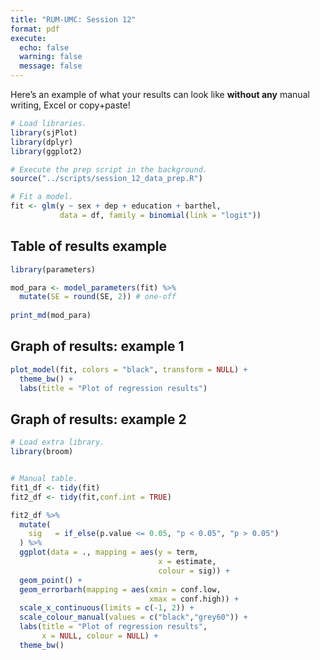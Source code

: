 ```yaml
---
title: "RUM-UMC: Session 12"
format: pdf
execute:
  echo: false
  warning: false
  message: false
---
```


Here's an example of what your results can look like **without any** manual writing, Excel or copy+paste!

```r
# Load libraries.
library(sjPlot)
library(dplyr)
library(ggplot2)

# Execute the prep script in the background.
source("../scripts/session_12_data_prep.R")

# Fit a model.
fit <- glm(y ~ sex + dep + education + barthel,
           data = df, family = binomial(link = "logit"))
```

## Table of results example

```r
library(parameters)

mod_para <- model_parameters(fit) %>% 
  mutate(SE = round(SE, 2)) # one-off
  
print_md(mod_para)
```


## Graph of results: example 1

```r
plot_model(fit, colors = "black", transform = NULL) +
  theme_bw() +
  labs(title = "Plot of regression results")
```

## Graph of results: example 2

```r
# Load extra library.
library(broom)


# Manual table.
fit1_df <- tidy(fit)
fit2_df <- tidy(fit,conf.int = TRUE)

fit2_df %>% 
  mutate(
    sig   = if_else(p.value <= 0.05, "p < 0.05", "p > 0.05")
  ) %>%
  ggplot(data = ., mapping = aes(y = term,
                                 x = estimate,
                                 colour = sig)) +
  geom_point() +
  geom_errorbarh(mapping = aes(xmin = conf.low,
                               xmax = conf.high)) +
  scale_x_continuous(limits = c(-1, 2)) +
  scale_colour_manual(values = c("black","grey60")) +
  labs(title = "Plot of regression results",
       x = NULL, colour = NULL) +
  theme_bw()
```

